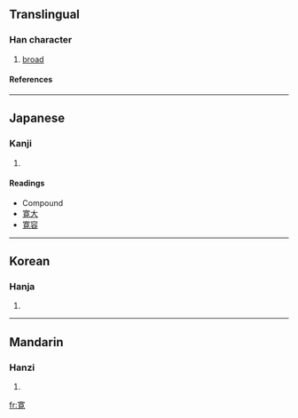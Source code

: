 {{see|寬}}

==Translingual==
===Han character===
{{Han char|rn=40|rad=宀|as=10|sn=13|four=|canj=十廿月山 (JTBU)}}
# [[broad]]
====References====
{{Han ref|kx=0290.121|dkj=07276|hdz=20945.080|uh=5BDB|ud=23515}}
----
==Japanese==
===Kanji===
{{ja-kanji|grade=|rs=宀10}}
# {{defn|Japanese}} 
====Readings====
{{ja-readings|on=[[かん]] (kan)|kun=[[ひろい]] (hiroi), [[ゆるやか]] (yuruyaka), [[くつろぐ]] (kutsurogu)}}
*Compound
* [[寛大]]
* [[寛容]]
----
==Korean==
===Hanja===
{{ko-hanja|hangeul=관|rv=gwan|mr=kwan}}
# {{defn|Korean}}
----
==Mandarin==
===Hanzi===
{{cmn-hanzi|pin=[[kuān]] (kuan1)|wg=k'uan<sup>1</sup>}}
# {{defn|Mandarin}}

[[fr:寛]]